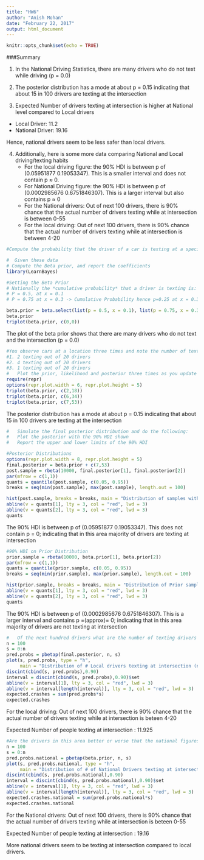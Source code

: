 ```yaml
---
title: "HW6"
author: "Anish Mohan"
date: "February 22, 2017"
output: html_document
---
```


```r
knitr::opts_chunk$set(echo = TRUE)
```

###Summary

1. In the National Driving Statistics, there are many drivers who do not text while driving (p = 0.0)

2. The posterior distribution has a mode at about p = 0.15 indicating that about 15 in 100 drivers are texting at the intersection

3. Expected Number of drivers texting at intersection is higher at National level compared to Local drivers
  + Local Driver: 11.2
  + National Driver: 19.16

Hence, national drivers seem to be less safer than local drivers.

4. Additionally, here is some more data comparing National and Local driving/texting habits
    + For the local driving figure: the 90% HDI is between p of (0.05951877 0.19053347). This is a smaller interval and does not contain p $\approx$ 0.
    + For National Driving figure: the 90% HDI is between p of (0.0002985676 0.6751846307). This is a larger interval but also contains p $\approx$ 0
    + For the National drivers: Out of next 100 drivers, there is 90% chance that the actual number of drivers texting while at intersection is between 0-55
    + For the local driving: Out of next 100 drivers, there is 90% chance that the actual number of drivers texting while at intersection is between 4-20

```r
#Compute the probability that the driver of a car is texting at a specific intersection.

#  Given these data
# Compute the Beta prior, and report the coefficients
library(LearnBayes)

#Setting the Beta Prior
# Nationally the *cumulative probability* that a driver is texting is:
# P = 0.5, at x = 0.1
# P = 0.75 at x = 0.3 -> Cumulative Probability hence p=0.25 at x = 0.3

beta.prior = beta.select(list(p = 0.5, x = 0.1), list(p = 0.75, x = 0.3))
beta.prior
triplot(beta.prior, c(0,0))
```

The plot of the beta prior shows that there are many drivers who do not text and the intersection (p = 0.0)


```r
#You observe cars at a location three times and note the number of texting drivers:
#1. 2 texting out of 20 drivers
#2. 4 texting out of 20 drivers
#3. 1 texting out of 20 drivers
#   Plot the prior, likelihood and posterior three times as you update your belief based on collecting more data
require(repr)
options(repr.plot.width = 6, repr.plot.height = 5)
triplot(beta.prior, c(2,18))
triplot(beta.prior, c(6,34))
triplot(beta.prior, c(7,53))
```

The posterior distribution has a mode at about p = 0.15 indicating that about 15 in 100 drivers are texting at the intersection


```r
#   Simulate the final posterior distribution and do the following:
#   Plot the posterior with the 90% HDI shown
#   Report the upper and lower limits of the 90% HDI

#Posterior Distributions
options(repr.plot.width = 8, repr.plot.height = 5)
final.posterior = beta.prior + c(7,53)
post.sample = rbeta(10000, final.posterior[1], final.posterior[2])
par(mfrow = c(1,1))
quants = quantile(post.sample, c(0.05, 0.95))
breaks = seq(min(post.sample), max(post.sample), length.out = 100)

hist(post.sample, breaks = breaks, main = "Distribution of samples with 90% HDI", xlab = "Probability of Texting", ylab ="# of Instances")
abline(v = quants[1], lty = 3, col = "red", lwd = 3)
abline(v = quants[2], lty = 3, col = "red", lwd = 3)
quants
```

The 90% HDI is between p of (0.05951877 0.19053347). This does not contain p = 0; indicating that in this area majority of drivers are texting at intersection


```r
#90% HDI on Prior Distribution
prior.sample = rbeta(10000, beta.prior[1], beta.prior[2])
par(mfrow = c(1,1))
quants = quantile(prior.sample, c(0.05, 0.95))
breaks = seq(min(prior.sample), max(prior.sample), length.out = 100)

hist(prior.sample, breaks = breaks, main = "Distribution of Prior samples with 90% HDI", xlab = "Probability of Texting", ylab ="# of Instances")
abline(v = quants[1], lty = 3, col = "red", lwd = 3)
abline(v = quants[2], lty = 3, col = "red", lwd = 3)
quants
```
The 90% HDI is between p of (0.0002985676 0.6751846307). This is a larger interval and contains p =(approx)= 0; indicating that in this area majority of drivers are not texting at intersection

```r
#   Of the next hundred drivers what are the number of texting drivers in the 90% HDI?
n = 100
s = 0:n
pred.probs = pbetap(final.posterior, n, s)
plot(s, pred.probs, type = "h",
     main = "Distribution of # Local drivers texting at intersection (next 100 drivers)", xlab = "# of People texting at intersection", ylab = "Probability of Texting")
discint(cbind(s, pred.probs),0.90)
interval = discint(cbind(s, pred.probs),0.90)$set
abline(v = interval[1], lty = 3, col = "red", lwd = 3)
abline(v = interval[length(interval)], lty = 3, col = "red", lwd = 3)
expected.crashes = sum(pred.probs*s)
expected.crashes
```

For the local driving: Out of next 100 drivers, there is 90% chance that the actual number of drivers texting while at intersection is beteen 4-20

Expected Number of people texting at intersection : 11.925

```r
#Are the drivers in this area better or worse that the national figures indicate?
n = 100
s = 0:n
pred.probs.national = pbetap(beta.prior, n, s)
plot(s, pred.probs.national, type = "h",
     main = "Distribution of # of National Drivers texting at intersection", xlab = "# of People texting at intersection", ylab = "Probability of Texting")
discint(cbind(s, pred.probs.national),0.90)
interval = discint(cbind(s, pred.probs.national),0.90)$set
abline(v = interval[1], lty = 3, col = "red", lwd = 3)
abline(v = interval[length(interval)], lty = 3, col = "red", lwd = 3)
expected.crashes.national = sum(pred.probs.national*s)
expected.crashes.national
```

For the National drivers: Out of next 100 drivers, there is 90% chance that the actual number of drivers texting while at intersection is beteen 0-55

Expected Number of people texting at intersection : 19.16

More national drivers seem to be texting at intersection compared to local drivers.
